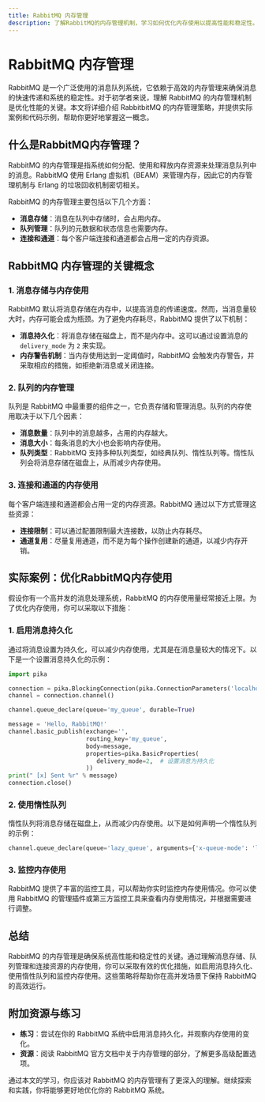 ```yaml
---
title: RabbitMQ 内存管理
description: 了解RabbitMQ的内存管理机制，学习如何优化内存使用以提高性能和稳定性。
---
```


# RabbitMQ 内存管理

RabbitMQ 是一个广泛使用的消息队列系统，它依赖于高效的内存管理来确保消息的快速传递和系统的稳定性。对于初学者来说，理解 RabbitMQ 的内存管理机制是优化性能的关键。本文将详细介绍 RabbitbitMQ 的内存管理策略，并提供实际案例和代码示例，帮助你更好地掌握这一概念。

## 什么是RabbitMQ内存管理？

RabbitMQ 的内存管理是指系统如何分配、使用和释放内存资源来处理消息队列中的消息。RabbitMQ 使用 Erlang 虚拟机（BEAM）来管理内存，因此它的内存管理机制与 Erlang 的垃圾回收机制密切相关。

RabbitMQ 的内存管理主要包括以下几个方面：
- **消息存储**：消息在队列中存储时，会占用内存。
- **队列管理**：队列的元数据和状态信息也需要内存。
- **连接和通道**：每个客户端连接和通道都会占用一定的内存资源。

## RabbitMQ 内存管理的关键概念

### 1. 消息存储与内存使用

RabbitMQ 默认将消息存储在内存中，以提高消息的传递速度。然而，当消息量较大时，内存可能会成为瓶颈。为了避免内存耗尽，RabbitMQ 提供了以下机制：

- **消息持久化**：将消息存储在磁盘上，而不是内存中。这可以通过设置消息的 `delivery_mode` 为 `2` 来实现。
- **内存警告机制**：当内存使用达到一定阈值时，RabbitMQ 会触发内存警告，并采取相应的措施，如拒绝新消息或关闭连接。

### 2. 队列的内存管理

队列是 RabbitMQ 中最重要的组件之一，它负责存储和管理消息。队列的内存使用取决于以下几个因素：

- **消息数量**：队列中的消息越多，占用的内存越大。
- **消息大小**：每条消息的大小也会影响内存使用。
- **队列类型**：RabbitMQ 支持多种队列类型，如经典队列、惰性队列等。惰性队列会将消息存储在磁盘上，从而减少内存使用。

### 3. 连接和通道的内存使用

每个客户端连接和通道都会占用一定的内存资源。RabbitMQ 通过以下方式管理这些资源：

- **连接限制**：可以通过配置限制最大连接数，以防止内存耗尽。
- **通道复用**：尽量复用通道，而不是为每个操作创建新的通道，以减少内存开销。

## 实际案例：优化RabbitMQ内存使用

假设你有一个高并发的消息处理系统，RabbitMQ 的内存使用量经常接近上限。为了优化内存使用，你可以采取以下措施：

### 1. 启用消息持久化

通过将消息设置为持久化，可以减少内存使用，尤其是在消息量较大的情况下。以下是一个设置消息持久化的示例：

```python
import pika

connection = pika.BlockingConnection(pika.ConnectionParameters('localhost'))
channel = connection.channel()

channel.queue_declare(queue='my_queue', durable=True)

message = 'Hello, RabbitMQ!'
channel.basic_publish(exchange='',
                      routing_key='my_queue',
                      body=message,
                      properties=pika.BasicProperties(
                         delivery_mode=2,  # 设置消息为持久化
                      ))
print(" [x] Sent %r" % message)
connection.close()
```

### 2. 使用惰性队列

惰性队列将消息存储在磁盘上，从而减少内存使用。以下是如何声明一个惰性队列的示例：

```python
channel.queue_declare(queue='lazy_queue', arguments={'x-queue-mode': 'lazy'})
```

### 3. 监控内存使用

RabbitMQ 提供了丰富的监控工具，可以帮助你实时监控内存使用情况。你可以使用 RabbitMQ 的管理插件或第三方监控工具来查看内存使用情况，并根据需要进行调整。

## 总结

RabbitMQ 的内存管理是确保系统高性能和稳定性的关键。通过理解消息存储、队列管理和连接资源的内存使用，你可以采取有效的优化措施，如启用消息持久化、使用惰性队列和监控内存使用。这些策略将帮助你在高并发场景下保持 RabbitMQ 的高效运行。

## 附加资源与练习

- **练习**：尝试在你的 RabbitMQ 系统中启用消息持久化，并观察内存使用的变化。
- **资源**：阅读 RabbitMQ 官方文档中关于内存管理的部分，了解更多高级配置选项。

通过本文的学习，你应该对 RabbitMQ 的内存管理有了更深入的理解。继续探索和实践，你将能够更好地优化你的 RabbitMQ 系统。